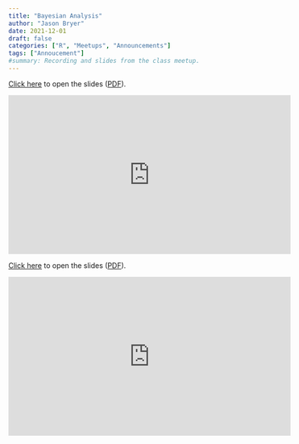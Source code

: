 ```yaml
---
title: "Bayesian Analysis"
author: "Jason Bryer"
date: 2021-12-01
draft: false
categories: ["R", "Meetups", "Announcements"]
tags: ["Annoucement"]
#summary: Recording and slides from the class meetup.
---
```


[Click here](/slides/10-Bayesian_Analysis.html) to open the slides ([PDF](https://github.com/jbryer/DATA606Fall2021/blob/master/Slides/10-Bayesian_Analysis.pdf)).


<iframe width="560" height="315" src="https://www.youtube.com/embed/rYXkE8UY2Sg" title="YouTube video player" frameborder="0" allow="accelerometer; autoplay; clipboard-write; encrypted-media; gyroscope; picture-in-picture" allowfullscreen></iframe>

<!--more-->

[Click here](/slides/10-Bayesian_Analysis.html) to open the slides ([PDF](https://github.com/jbryer/DATA606Fall2021/blob/master/Slides/10-Bayesian_Analysis.pdf)).

<iframe width="560" height="315" src="https://www.youtube.com/embed/rYXkE8UY2Sg" title="YouTube video player" frameborder="0" allow="accelerometer; autoplay; clipboard-write; encrypted-media; gyroscope; picture-in-picture" allowfullscreen></iframe>

